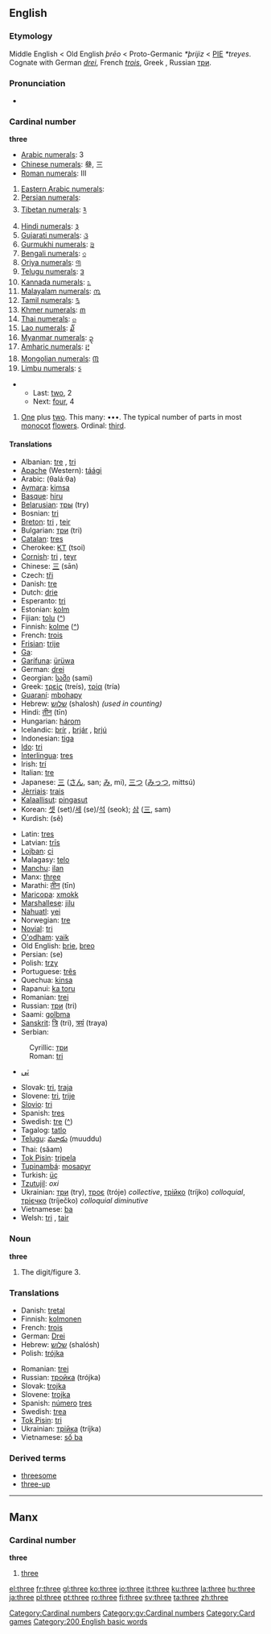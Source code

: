 ==English==

{{rank|took|nothing|God|164|three|put|once|new}}

=== Etymology ===
Middle English < Old English ''þrēo'' < Proto-Germanic ''*þrijiz'' < [[Proto-Indo-European|PIE]] ''*treyes''. Cognate with German ''[[drei]]'', French ''[[trois]]'', Greek {{Unicode|[[τρεῖς]]}}, Russian [[три]].

===Pronunciation===
*{{audio|en-us-three.ogg|Audio (US)}}

=== Cardinal number ===
'''three'''

*[[w:Arabic numerals|Arabic numerals]]: 3
*[[w:Chinese numerals|Chinese numerals]]: 叄, 三
*[[w:Roman numerals|Roman numerals]]: III
#[[w:Eastern Arabic numerals|Eastern Arabic numerals]]: {{ARchar|[[٣]]}}
#[[w:Eastern Arabic numerals|Persian numerals]]: {{FAchar|[[۳]]}}
#[[w:Indian numerals|Tibetan numerals]]: [[༣]]
#[[w:Indian numerals|Hindi numerals]]: [[३]]
#[[w:Indian numerals|Gujarati numerals]]: [[૩]]
#[[w:Indian numerals|Gurmukhi numerals]]: [[੩]]
#[[w:Indian numerals|Bengali numerals]]: [[৩]]
#[[w:Indian numerals|Oriya numerals]]: [[୩]]
#[[w:Indian numerals|Telugu numerals]]: [[౩]]
#[[w:Indian numerals|Kannada numerals]]: [[೩]]
#[[w:Indian numerals|Malayalam numerals]]: [[൩]]
#[[w:Indian numerals|Tamil numerals]]: [[௩]]
#[[w:Khmer script|Khmer numerals]]: [[៣]]
#[[w:Thai numerals|Thai numerals]]: [[๓]]
#[[w:Lao alphabet|Lao numerals]]: [[໓]]
#[[w:Burmese alphabet|Myanmar numerals]]: [[၃]]
#[[w:Amharic language|Amharic numerals]]: [[፫]]
#[[w:Mongolian alphabet|Mongolian numerals]]: [[᠓]]
#[[w:Limbu language|Limbu numerals]]: [[᥉]]

**Last: [[two]], 2
**Next: [[four]], 4

#[[One]] plus [[two]]. This many: •••. The typical number of parts in most [[monocot]] [[flower]]s. Ordinal: [[third]].

==== Translations ====
{{top}}
*Albanian: [[tre]] {{m}}, [[tri]] {{f}}
*[[Apache]] (Western): [[táági]]
*Arabic: {{ARchar|[[ثلاثة]]}} (θaláːθa)
*[[Aymara]]: [[kimsa]]
*[[Basque]]: [[hiru]]
*[[Belarusian]]: [[тры]] (try)
*Bosnian: [[tri#Bosnian|tri]]
*[[Breton]]: [[tri]] {{m}}, [[teir]] {{f}}
*Bulgarian: [[три]] (tri)
*[[Catalan]]: [[tres]]
*Cherokee: [[ᏦᎢ]] (tsoi)
*[[Cornish]]: [[tri]] {{m}}, [[teyr]] {{f}}
*Chinese: [[三]] (sān)
*Czech: [[tři]]
*Danish: [[tre]]
*Dutch: [[drie]]
*Esperanto: [[tri]]
*Estonian: [[kolm]]
*Fijian: [[tolu]] ([[:fj:tolu|^]])
*Finnish: [[kolme]] ([[:fi:kolme|^]])
*French: [[trois]]
*[[Frisian]]: [[trije]]
*[[Ga]]: {{Unicode|[[etɛ̃]], [[etɛ]]}}
*[[Garífuna]]: [[ürüwa]]
*German: [[drei]]
*Georgian: [[სამი]] (sami)
*Greek: [[τρείς]] (treís), [[τρία]] (tría)
*[[Guaraní]]: [[mbohapy]]
*Hebrew: [[שלוש]] (shalosh) {{f}} ''(used in counting)''
*Hindi: [[तीन]] (tīn)
*Hungarian: [[három]]
*Icelandic: [[þrír]] {{m}}, [[þrjár]] {{f}}, [[þrjú]] {{n}}
*Indonesian: [[tiga]]
*[[Ido]]: [[tri]]
*[[Interlingua]]: [[tres]]
*Irish: [[trí]]
*Italian: [[tre]]
*Japanese: [[三]] ([[さん]], san; [[み]], mi), [[三つ]] ([[みっつ]], mittsú)
*[[Jèrriais]]: [[trais]]
*[[Kalaallisut]]: [[pingasut]]
*Korean: [[셋]] (set)/[[세]] (se)/[[석]] (seok); [[삼]] ([[三]], sam)
*Kurdish: {{FAchar|[[سي|سيَ]]}} (sê)
{{mid}}
*Latin: [[tres]]
*Latvian: [[trīs]]
*[[Lojban]]: [[ci]]
*Malagasy: [[telo]]
*[[Manchu]]: [[ilan]]
*Manx: [[#Manx|three]]
*Marathi: [[तीन]] (tīn)
*[[Maricopa]]: [[xmokk]]
*[[Marshallese]]: [[jilu]]
*[[Nahuatl]]: [[yei]]
*Norwegian: [[tre]]
*[[Novial]]: [[tri]]
*[[O'odham]]: [[vaik]]
*Old English: [[þrie]], [[þreo]]
*Persian: {{FAchar|[[سه|سٍه]]}} (se)
*Polish: [[trzy]]
*Portuguese: [[três]]
*Quechua: [[kinsa]]
*Rapanui: [[ka toru]]
*Romanian: [[trei]]
*Russian: [[три#Russian|три]] (tri)
*Saami: [[golbma]]
*[[Sanskrit]]: [[त्रि]] (tri), [[त्रयं]] (traya)
*Serbian:
:Cyrillic: [[три#Serbian|три]]
:Roman: [[tri#Serbian|tri]]
*{{sd}} [[ٽي]]
*Slovak: [[tri#Slovak|tri]], [[traja#Slovak|traja]]
*Slovene: [[tri]], [[trije]]
*[[Slovio]]: [[tri]]
*Spanish: [[tres]]
*Swedish: [[tre]] ([[:sv:tre|^]])
*Tagalog: [[tatlo]]
*[[Telugu]]: [[మూడు]] (muuddu)
*Thai: {{THchar|[[สาม]]}} (săam)
*[[Tok Pisin]]: [[tripela]]
*[[Tupinambá]]: [[mosapyr]]
*Turkish: [[üç]]
*[[Tzutujil]]: ''oxi''
*Ukrainian: [[три#Ukrainian|три]] (try), [[троє]] (tróje) ''collective'', [[трійко]] (tríjko) ''colloquial'', [[трієчко]] (tríječko) ''colloquial diminutive'' 
*Vietnamese: [[ba#Vietnamese|ba]]
*Welsh: [[tri]] {{m}}, [[tair]] {{f}}
{{bottom}}

=== Noun ===
'''three'''

#The digit/figure 3.

=== Translations ===
{{top}}
*Danish: [[tretal]] {{n}}
*Finnish: [[kolmonen]]
*French: [[trois]] {{m}}
*German: [[Drei]] {{f}}
*Hebrew: [[שלוש]] (shalósh) {{f}}
*Polish: [[trójka]] {{f}}
{{mid}}
*Romanian: [[trei]] {{m}}
*Russian: [[тройка]] (trójka) {{f}}
*Slovak: [[trojka#Slovak|trojka]] {{f}}
*Slovene: [[trojka]] {{f}}
*Spanish: [[número]] [[tres]] {{m}}
*Swedish: [[trea]]
*[[Tok Pisin]]: [[tri]]
*Ukrainian: [[трійка]] (tríjka) {{f}}
*Vietnamese: [[số ba]]
{{bottom}}

===Derived terms===
*[[threesome]]
*[[three-up]]

[[Category:Cardinal numbers]]


----

==Manx==
===Cardinal number===
'''three'''
#[[three]]

[[Category:gv:Cardinal numbers]]
[[Category:Card games]]
[[Category:200 English basic words]]

[[el:three]]
[[fr:three]]
[[gl:three]]
[[ko:three]]
[[io:three]]
[[it:three]]
[[ku:three]]
[[la:three]]
[[hu:three]]
[[ja:three]]
[[pl:three]]
[[pt:three]]
[[ro:three]]
[[fi:three]]
[[sv:three]]
[[ta:three]]
[[zh:three]]